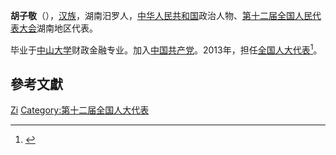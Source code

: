 {{Otheruses|other=名为胡子敬的其他人物|胡汝钦}}

'''胡子敬'''（{{bd|1950年||}}），[[汉族|汉族]]，湖南汨罗人，[[中华人民共和国|中华人民共和国]]政治人物、[[第十二届全国人民代表大会|第十二届全国人民代表大会]]湖南地区代表。

毕业于[[中山大学|中山大学]]财政金融专业。加入[[中国共产党|中国共产党]]。2013年，担任[[全国人大代表|全国人大代表]]<ref>{{cite news|title=全国人大代表信息-胡子敬|url= http://210.82.31.1:8084/delegate/viewDelegate.action?dbid=121722|accessdate=2013-04-05|newspaper=全国人大网}}{{Dead link|date=2020年1月 |bot=InternetArchiveBot |fix-attempted=yes }}</ref>。

==參考文獻==
{{reflist}}

{{Authority control}}

{{DEFAULTSORT:Hu}}
[[Category:胡姓|Zi]]
[[Category:第十二届全国人大代表|Category:第十二届全国人大代表]]


{{中国政治人物小作品}}